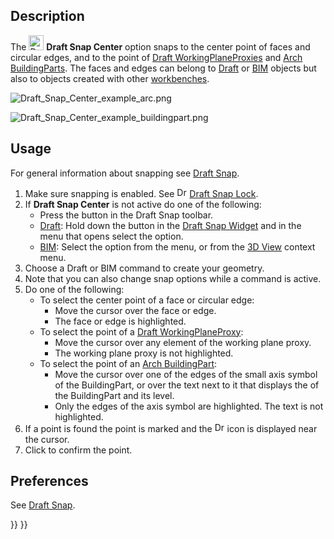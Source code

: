 <languages/>
<translate>

<!--T:10-->
{{Docnav
|[[Draft_Snap_Midpoint|Snap Midpoint]]
|[[Draft_Snap_Angle|Snap Angle]]
|[[Draft_Workbench|Draft]]
|IconL=Draft_Snap_Midpoint.svg
|IconR=Draft_Snap_Angle.svg
|IconC=Workbench_Draft.svg
}}

<!--T:1-->
{{GuiCommand
|Name=Draft Snap Center
|MenuLocation=Snapping → Snap Center
|Workbenches=[[Draft_Workbench|Draft]], [[BIM_Workbench|BIM]]
|SeeAlso=[[Draft_Snap|Draft Snap]], [[Draft_Snap_Lock|Draft Snap Lock]]
}}

== Description == <!--T:13-->

<!--T:2-->
The [[Image:Draft_Snap_Center.svg|24px]] '''Draft Snap Center''' option snaps to the center point of faces and circular edges, and to the {{PropertyData|Placement}} point of [[Draft_WorkingPlaneProxy|Draft WorkingPlaneProxies]] and [[Arch_BuildingPart|Arch BuildingParts]]. The faces and edges can belong to [[Draft_Workbench|Draft]] or [[BIM_Workbench|BIM]] objects but also to objects created with other [[Workbenches|workbenches]].

</translate>
[[Image:Draft_Snap_Center_example_arc.png]]
<translate>
<!--T:8-->
{{Caption|Snapping the second point of a line to the center of a circular edge}}

</translate>
[[Image:Draft_Snap_Center_example_buildingpart.png]]
<translate>
<!--T:14-->
{{Caption|Snapping the second point of a line to the Placement point of an Arch BuildingPart}}

== Usage == <!--T:15-->

<!--T:16-->
For general information about snapping see [[Draft_Snap|Draft Snap]].

<!--T:3-->
# Make sure snapping is enabled. See [[Image:Draft_Snap_Lock.svg|16px]] [[Draft_Snap_Lock|Draft Snap Lock]].
# If '''Draft Snap Center''' is not active do one of the following:
#* Press the {{Button|[[Image:Draft_Snap_Center.svg|16px]] [[Draft_Snap_Center|Snap Center]]}} button in the Draft Snap toolbar.
#* [[Draft_Workbench|Draft]]: Hold down the {{Button|[[Image:Draft_Snap_Lock.svg|x16px]][[Image:Toolbar_flyout_arrow.svg|x16px]]}} button in the [[Draft_Snap_Widget|Draft Snap Widget]] and in the menu that opens select the {{MenuCommand|[[Image:Draft_Snap_Center.svg|16px]] Snap Center}} option.
#* [[BIM_Workbench|BIM]]: Select the {{MenuCommand|Snapping → [[Image:Draft_Snap_Center.svg|16px]] Snap Center}} option from the menu, or from the [[3D_View|3D View]] context menu.
# Choose a Draft or BIM command to create your geometry.
# Note that you can also change snap options while a command is active.
# Do one of the following:
#* To select the center point of a face or circular edge:
#** Move the cursor over the face or edge.
#** The face or edge is highlighted.
#* To select the {{PropertyData|Placement}} point of a [[Draft_WorkingPlaneProxy|Draft WorkingPlaneProxy]]:
#** Move the cursor over any element of the working plane proxy.
#** The working plane proxy is not highlighted.
#* To select the {{PropertyData|Placement}} point of an [[Arch_BuildingPart|Arch BuildingPart]]:
#** Move the cursor over one of the edges of the small axis symbol of the BuildingPart, or over the text next to it that displays the {{PropertyData|Label}} of the BuildingPart and its level.
#** Only the edges of the axis symbol are highlighted. The text is not highlighted.
# If a point is found the point is marked and the [[Image:Draft_Snap_Center.svg|16px]] icon is displayed near the cursor.
# Click to confirm the point.

== Preferences == <!--T:17-->

<!--T:18-->
See [[Draft_Snap#Preferences|Draft Snap]].


<!--T:9-->
{{Docnav
|[[Draft_Snap_Midpoint|Snap Midpoint]]
|[[Draft_Snap_Angle|Snap Angle]]
|[[Draft_Workbench|Draft]]
|IconL=Draft_Snap_Midpoint.svg
|IconR=Draft_Snap_Angle.svg
|IconC=Workbench_Draft.svg
}}

</translate>
{{Draft Tools navi{{#translation:}}}}
{{Userdocnavi{{#translation:}}}}